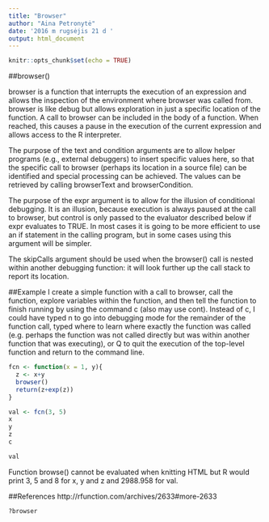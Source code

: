 ```yaml
---
title: "Browser"
author: "Aina Petronytė"
date: '2016 m rugsėjis 21 d '
output: html_document
---
```


```r
knitr::opts_chunk$set(echo = TRUE)
```

##browser()

browser is a function that interrupts the execution of an expression and allows the inspection of the environment where browser was called from. browser is like debug but allows exploration in just a specific location of the function. A call to browser can be included in the body of a function. When reached, this causes a pause in the execution of the current expression and allows access to the R interpreter.

The purpose of the text and condition arguments are to allow helper programs (e.g., external debuggers) to insert specific values here, so that the specific call to browser (perhaps its location in a source file) can be identified and special processing can be achieved. The values can be retrieved by calling browserText and browserCondition.

The purpose of the expr argument is to allow for the illusion of conditional debugging. It is an illusion, because execution is always paused at the call to browser, but control is only passed to the evaluator described below if expr evaluates to TRUE. In most cases it is going to be more efficient to use an if statement in the calling program, but in some cases using this argument will be simpler.

The skipCalls argument should be used when the browser() call is nested within another debugging function: it will look further up the call stack to report its location.

##Example
I create a simple function with a call to browser, call the function, explore variables within the function, and then tell the function to finish running by using the command c (also may use cont). Instead of c, I could have typed n to go into debugging mode for the remainder of the function call, typed where to learn where exactly the function was called (e.g. perhaps the function was not called directly but was within another function that was executing), or Q to quit the execution of the top-level function and return to the command line. 

```r
fcn <- function(x = 1, y){
  z <- x+y
  browser()
  return(z+exp(z))
}

val <- fcn(3, 5)
x
y
z
c

val
```
Function browse() cannot be evaluated when knitting HTML but R would print 3, 5 and 8 for x, y and z and 2988.958 for val.

##References
http://rfunction.com/archives/2633#more-2633
```r
?browser
```